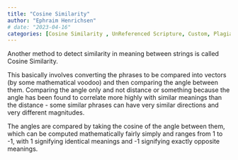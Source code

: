 ```yaml
---
title: "Cosine Similarity"
author: "Ephraim Henrichsen"
# date: "2023-04-16"
categories: [Cosine Similarity , UnReferenced Scripture, Custom, Plagiarism]
---
```


Another method to detect similarity in meaning between strings is called Cosine Similarity.

This basically involves converting the phrases to be compared into vectors (by some mathematical voodoo) and then comparing the angle between them. Comparing the angle only and not distance or something because the angle has been found to correlate more highly with similar meanings than the distance - some similar phrases can have very similar directions and very different magnitudes.

The angles are compared by taking the cosine of the angle between them, which can be computed mathematically fairly simply and ranges from 1 to -1, with 1 signifying identical meanings and -1 signifying exactly opposite meanings.
